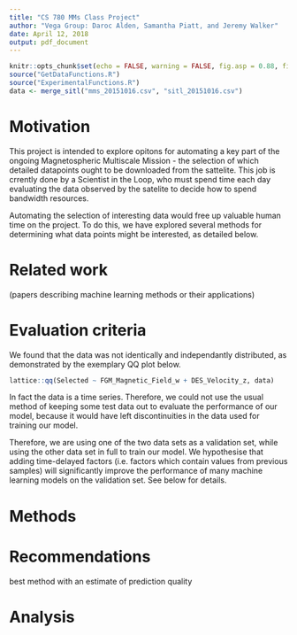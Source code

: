 ```yaml
---
title: "CS 780 MMs Class Project"
author: "Vega Group: Daroc Alden, Samantha Piatt, and Jeremy Walker"
date: April 12, 2018
output: pdf_document
---
```

```r
knitr::opts_chunk$set(echo = FALSE, warning = FALSE, fig.asp = 0.88, fig.width = 4)
source("GetDataFunctions.R")
source("ExperimentalFunctions.R")
data <- merge_sitl("mms_20151016.csv", "sitl_20151016.csv")
```
# Motivation

This project is intended to explore opitons for automating a key part of the ongoing Magnetospheric Multiscale Mission - the selection of which detailed datapoints ought to be downloaded from the sattelite. This job is crrently done by a Scientist in the Loop, who must spend time each day evaluating the data observed by the satelite to decide how to spend bandwidth resources.

Automating the selection of interesting data would free up valuable human time on the project. To do this, we have explored several methods for determining what data points might be interested, as detailed below.

# Related work
(papers describing machine learning methods or their applications)

# Evaluation criteria

We found that the data was not identically and independantly distributed, as demonstrated by the exemplary QQ plot below.

```r
lattice::qq(Selected ~ FGM_Magnetic_Field_w + DES_Velocity_z, data)
```


In fact the data is a time series. Therefore, we could not use the usual method of keeping some test data out to evaluate the performance of our model, because it would have left discontinuities in the data used for training our model.

Therefore, we are using one of the two data sets as a validation set, while using the other data set in full to train our model. We hypothesise that adding time-delayed factors (i.e. factors which contain values from previous samples) will significantly improve the performance of many machine learning models on the validation set. See below for details.

# Methods

# Recommendations
best method with an estimate of prediction quality

# Analysis
